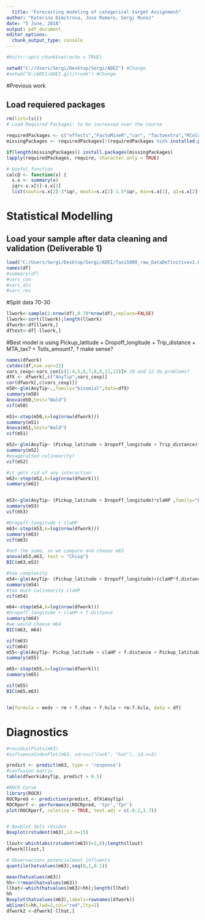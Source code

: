 ---
  title: "Forecasting modeling of categorical target Assignment"
author: "Katerina Dimitrova, Jose Romero, Sergi Munoz"
date: "5 June, 2018"
output: pdf_document
editor_options: 
  chunk_output_type: console
---
  
  ```{r setup, include=FALSE}
#knitr::opts_chunk$set(echo = TRUE)
```

```{r,include=FALSE}
setwd("C://Users/Sergi/Desktop/Sergi/ADEI") #Change 
#setwd("D:/ADEI/ADEI.git/trunk") #Change

```

#Previous work

## Load requiered packages

```{r, echo=FALSE, include=FALSE}
rm(list=ls())
# Load Required Packages: to be increased over the course

requiredPackages <- c("effects","FactoMineR","car", "factoextra","RColorBrewer","ggplot2","missMDA","mvoutlier","dplyr","ggmap","ggthemes","knitr","MVA", "ROCR")
missingPackages <- requiredPackages[!(requiredPackages %in% installed.packages()[,"Package"])]

if(length(missingPackages)) install.packages(missingPackages)
lapply(requiredPackages, require, character.only = TRUE)

# Useful function
calcQ <- function(x) {
  s.x <- summary(x)
  iqr<-s.x[5]-s.x[2]
  list(souti=s.x[2]-3*iqr, mouti=s.x[2]-1.5*iqr, min=s.x[1], q1=s.x[2], q2=s.x[3],        q3=s.x[5], max=s.x[6], mouts=s.x[5]+1.5*iqr, souts=s.x[5]+3*iqr ) }

```

# Statistical Modelling

## Load your sample after data cleaning and validation (Deliverable 1)


```{r}
load("C:/Users/Sergi/Desktop/Sergi/ADEI/Taxi5000_raw_DataDefinitivev1.RData")
names(df)
#summary(df)
#vars_con
#vars_dis
#vars_res


```
#Split data 70-30
```{r}
llwork<-sample(1:nrow(df),0.70*nrow(df),replace=FALSE)
llwork<-sort(llwork);length(llwork)
dfwork<-df[llwork,]
dftest<-df[-llwork,]
```

#Best model is using  Pickup_latitude + Dropoff_longitude + Trip_distance + MTA_tax? + Tolls_amount?, ? make sense? 
```{r}

names(dfwork)
catdes(df,num.var=22)
vars_cexp<-vars_con[c(1:4,5,6,7,8,9,11,13)]# 10 and 12 do problems?
dfX <- dfwork[,c("AnyTip",vars_cexp)]
cor(dfwork[,c(vars_cexp)])
m50<-glm(AnyTip~.,family="binomial",data=dfX)
summary(m50)
Anova(m50,test="Wald")
vif(m50)

m51<-step(m50,k=log(nrow(dfwork)))
summary(m51)
Anova(m51,test="Wald")
vif(m51)

m52<-glm(AnyTip~ (Pickup_latitude + Dropoff_longitude + Trip_distance)*claHP ,family="binomial",data=dfwork)
summary(m52)
#exageratted colinearity?
vif(m52)

#it gets rid of any interaction
m62<-step(m52,k=log(nrow(dfwork)))
summary(m62)


m53<-glm(AnyTip~ (Pickup_latitude + Dropoff_longitude)*claHP ,family="binomial",data=dfwork)
summary(m53)
vif(m53)

#Dropoff_longitude + claHP
m63<-step(m53,k=log(nrow(dfwork)))
summary(m63)
vif(m63)

#not the same, so we compare and choose m63
anova(m53,m63, test = "Chisq")
BIC(m63,m53)

#too complexity
m54<-glm(AnyTip~ (Pickup_latitude + Dropoff_longitude)+(claHP*f.distance) ,family="binomial",data=dfwork)
summary(m54)
#too much colinearity claHP
vif(m54)

m64<-step(m54,k=log(nrow(dfwork)))
#Dropoff_longitude + claHP + f.distance
summary(m64)
#we would choose m64
BIC(m63, m64)

vif(m63)
vif(m64)
m55<-glm(AnyTip~ Pickup_latitude + claHP + f.distance + Pickup_latitude:claHP,family="binomial",data=dfwork)
summary(m55)

m65<-step(m55,k=log(nrow(dfwork)))
summary(m65)

vif(m55)
BIC(m65,m63)


lm(formula = medv ~ rm + f.chas + f.hcla + rm:f.hcla, data = df)

```
# Diagnostics
```{r}

#residualPlots(m63)
#influenceIndexPlot(m63, vars=c("Cook", "hat"), id.n=3)

predict <- predict(m63, type = 'response')
#confusion matrix
table(dfwork$AnyTip, predict > 0.5)

#ROCR Curve
library(ROCR)
ROCRpred <- prediction(predict, dfX$AnyTip)
ROCRperf <- performance(ROCRpred, 'tpr','fpr')
plot(ROCRperf, colorize = TRUE, text.adj = c(-0.2,1.7))


# Boxplot dels residus
Boxplot(rstudent(m63),id.n=15)

llout<-which(abs(rstudent(m63))>2,8);length(llout)
dfwork[llout,] 

# Observacions potencialment influents
quantile(hatvalues(m63),seq(0,1,0.1))

mean(hatvalues(m63))
hh<-5*mean(hatvalues(m63))
llhat<-which(hatvalues(m63)>hh);length(llhat)
hh
Boxplot(hatvalues(m63),labels=rownames(dfwork))
abline(h=hh,lwd=2,col="red",lty=2)
dfwork2 <-dfwork[-llhat,]

```


